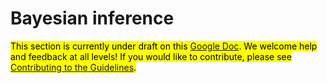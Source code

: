 # Bayesian inference {#bayesian}

<mark>
This section is currently under draft on this [Google Doc](https://docs.google.com/document/d/1FI-6Bb5pTCNm84xFfpaeoPdbwVTYtfmeAdOkiKIIJ7Q/edit).
We welcome help and feedback at all levels!
If you would like to contribute, please see
[Contributing to the Guidelines](https://github.com/transparentstats/guidelines/wiki/Contributing-to-the-Guidelines).
</mark>
